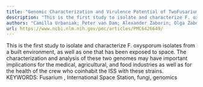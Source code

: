 ```yaml
---
title: "Genomic Characterization and Virulence Potential of TwoFusarium oxysporumIsolates Cultured from the International Space Station"
description: "This is the first study to isolate and characterize F. oxysporum isolates from a built environment, as well as one that has been exposed to space. The characterization and analysis of these two genome..."
authors: "Camilla Urbaniak; Peter van Dam; Alexander Zaborin; Olga Zaborina; Jack A Gilbert; Tamas Torok; Clay C C Wang; Kasthuri Venkateswaran; Nicola Segata"
url: https://www.ncbi.nlm.nih.gov/pmc/articles/PMC6426649/
---
```


This is the first study to isolate and characterize F. oxysporum isolates from a built environment, as well as one that has been exposed to space. The characterization and analysis of these two genomes may have important implications for the medical, agricultural, and food industries as well as for the health of the crew who coinhabit the ISS with these strains. KEYWORDS: Fusarium , International Space Station, fungi, genomics

